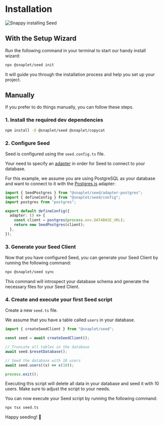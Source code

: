 
# Installation

![Snappy installing Seed](/seed/getting-started/installation/docs-image-installation.svg)

## With the Setup Wizard

Run the following command in your terminal to start our handy install wizard:

```bash >_&nbsp;terminal
npx @snaplet/seed init
```

It will guide you through the installation process and help you set up your project.

## Manually

If you prefer to do things manually, you can follow these steps.

### 1. Install the required dev dependencies

```bash >_&nbsp;terminal
npm install -D @snaplet/seed @snaplet/copycat
```

### 2. Configure Seed

Seed is configured using the `seed.config.ts` file.

Your need to specify an [adapter](../reference/adapters.mdx) in order for Seed to connect to your database.

For this example, we assume you are using PostgreSQL as your database and want to connect to it with the [Postgres.js](../reference/adapters.mdx#postgresjs) adapter:

```ts seed.config.ts
import { SeedPostgres } from "@snaplet/seed/adapter-postgres";
import { defineConfig } from "@snaplet/seed/config";
import postgres from "postgres";

export default defineConfig({
  adapter: () => {
    const client = postgres(process.env.DATABASE_URL);
    return new SeedPostgres(client);
  },
});
```

### 3. Generate your Seed Client

Now that you have configured Seed, you can generate your Seed Client by running the following command:

```bash >_&nbsp;terminal
npx @snaplet/seed sync
```

This command will introspect your database schema and generate the necessary files for your Seed Client.

### 4. Create and execute your first Seed script

Create a new `seed.ts` file.

We assume that you have a table called `users` in your database.

```ts seed.ts
import { createSeedClient } from "@snaplet/seed";

const seed = await createSeedClient();

// Truncate all tables in the database
await seed.$resetDatabase();

// Seed the database with 10 users
await seed.users((x) => x(10));

process.exit();
```

<Callout type="warning" emoji="⚠️">
  Executing this script will delete all data in your database and seed it with 10 users. Make sure to adjust the script to your needs.
</Callout>

You can now execute your Seed script by running the following command:

```bash >_&nbsp;terminal
npx tsx seed.ts
```

Happy seeding! 🌱